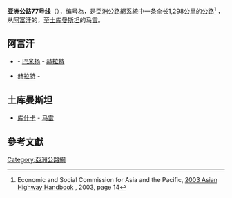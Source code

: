 {{泛亚公路信息框
|number=77
|length={{convert|1,298|km|mi|lk=on}}
|starting_terminus={{AFG}} {{link-en|Jabal Saraj| Jabal Saraj District}}
|ending_terminus={{TKM}} [[马雷_(城市)|马雷]]
|countries={{AFG}}<br />{{TKM}}
}}

'''亚洲公路77号线'''（{{lang-en|'''Asian Highway 77'''}}），编号為{{Asian Highway nopic|77}}，是[[亞洲公路網|亞洲公路網]]系統中一条全长1,298公里的公路<ref>Economic and Social Commission for Asia and the Pacific, [http://www.unescap.org/sites/default/files/Full%20version.pdf 2003 Asian Highway Handbook] {{Wayback|url=http://www.unescap.org/sites/default/files/Full%20version.pdf |date=20140407070358 }}, 2003, page 14</ref> ，从[[阿富汗|阿富汗]]的{{link-en|Jabal Saraj| Jabal Saraj District}}，至[[土库曼斯坦|土库曼斯坦]]的[[马雷_(城市)|马雷]]。

==阿富汗==
* {{link-en|Jabal Saraj| Jabal Saraj District}} - [[巴米扬|巴米扬]] - [[赫拉特|赫拉特]]
* [[赫拉特|赫拉特]] - {{link-en|Toraghundi|Toraghundi}}

==土库曼斯坦==
* [[库什卡|库什卡]] - [[马雷_(城市)|马雷]]

== 參考文獻 ==
<references/>

{{亞洲公路網}}
{{Road-stub}}
[[Category:亞洲公路網|Category:亞洲公路網]]